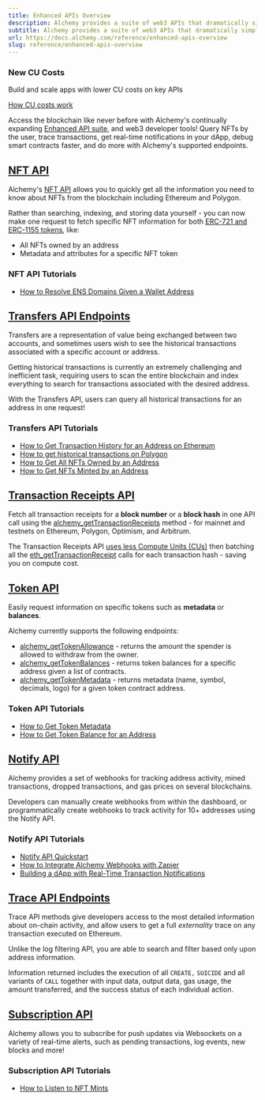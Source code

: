 ```yaml
---
title: Enhanced APIs Overview
description: Alchemy provides a suite of web3 APIs that dramatically simplify and optimize common request patterns to make your life as a developer easier.
subtitle: Alchemy provides a suite of web3 APIs that dramatically simplify and optimize common request patterns to make your life as a developer easier.
url: https://docs.alchemy.com/reference/enhanced-apis-overview
slug: reference/enhanced-apis-overview
---
```


### New CU Costs

Build and scale apps with lower CU costs on key APIs

[How CU costs work](<https://docs.alchemy.com/reference/compute-unit-costs?utm_source=docs\&utm_medium=website\&utm_campaign=build >)

Access the blockchain like never before with Alchemy's continually expanding [Enhanced API suite](https://www.alchemy.com/enhanced-apis), and web3 developer tools! Query NFTs by the user, trace transactions, get real-time notifications in your dApp, debug smart contracts faster, and do more with Alchemy's supported endpoints.

## [NFT API](/reference/nft-api-quickstart)

Alchemy's [NFT API](/reference/nft-api) allows you to quickly get all the information you need to know about NFTs from the blockchain including Ethereum and Polygon.

Rather than searching, indexing, and storing data yourself - you can now make one request to fetch specific NFT information for both [ERC-721 and ERC-1155 tokens](https://www.alchemy.com/blog/comparing-erc-721-to-erc-1155), like:

* All NFTs owned by an address
* Metadata and attributes for a specific NFT token

### NFT API Tutorials

* [How to Resolve ENS Domains Given a Wallet Address](/docs/how-to-resolve-ens-domains-given-a-wallet-address)

## [Transfers API Endpoints](/reference/transfers-api-endpoints)

Transfers are a representation of value being exchanged between two accounts, and sometimes users wish to see the historical transactions associated with a specific account or address.

Getting historical transactions is currently an extremely challenging and inefficient task, requiring users to scan the entire blockchain and index everything to search for transactions associated with the desired address.

With the Transfers API, users can query all historical transactions for an address in one request!

### Transfers API Tutorials

* [How to Get Transaction History for an Address on Ethereum](/docs/how-to-get-transaction-history-for-an-address-on-ethereum)
* [How to get historical transactions on Polygon](https://alchemy.com/blog/how-to-get-historical-transactions-on-polygon)
* [How to Get All NFTs Owned by an Address](/docs/how-to-get-all-nfts-owned-by-an-address)
* [How to Get NFTs Minted by an Address](/docs/how-to-get-nfts-minted-by-an-address)

## [Transaction Receipts API](/reference/transaction-receipts-quickstart)

Fetch all transaction receipts for a **block number** or a **block hash** in one API call using the [alchemy\_getTransactionReceipts](/reference/alchemy-gettransactionreceipts) method - for mainnet and testnets on Ethereum, Polygon, Optimism, and Arbitrum.

The Transaction Receipts API [uses less Compute Units (CUs)](/reference/compute-units) then batching all the [eth\_getTransactionReceipt](/reference/eth-gettransactionreceipt) calls for each transaction hash - saving you on compute cost.

## [Token API](/reference/token-api-quickstart)

Easily request information on specific tokens such as **metadata** or **balances**.

Alchemy currently supports the following endpoints:

* [alchemy\_getTokenAllowance](/reference/alchemy-gettokenallowance) - returns the amount the spender is allowed to withdraw from the owner.
* [alchemy\_getTokenBalances](/reference/alchemy-gettokenbalances) - returns token balances for a specific address given a list of contracts.
* [alchemy\_getTokenMetadata](/reference/alchemy-gettokenmetadata) - returns metadata (name, symbol, decimals, logo) for a given token contract address.

### Token API Tutorials

* [How to Get Token Metadata](/docs/how-to-get-token-metadata)
* [How to Get Token Balance for an Address](/docs/how-to-get-token-balance-for-an-address)

## [Notify API](/reference/notify-api-quickstart)

Alchemy provides a set of webhooks for tracking address activity, mined transactions, dropped transactions, and gas prices on several blockchains.

Developers can manually create webhooks from within the dashboard, or programmatically create webhooks to track activity for 10+ addresses using the Notify API.

### Notify API Tutorials

* [Notify API Quickstart](/reference/notify-api-quickstart)
* [How to Integrate Alchemy Webhooks with Zapier](/docs/how-to-integrate-alchemy-webhooks-with-zapier)
* [Building a dApp with Real-Time Transaction Notifications](/docs/building-a-dapp-with-real-time-transaction-notifications)

## [Trace API Endpoints](/reference/trace-api)

Trace API methods give developers access to the most detailed information about on-chain activity, and allow users to get a full *externality* trace on any transaction executed on Ethereum.

Unlike the log filtering API, you are able to search and filter based only upon address information.

Information returned includes the execution of all `CREATE,` `SUICIDE` and all variants of `CALL` together with input data, output data, gas usage, the amount transferred, and the success status of each individual action.

## [Subscription API](/reference/subscription-api)

Alchemy allows you to subscribe for push updates via Websockets on a variety of real-time alerts, such as pending transactions, log events, new blocks and more!

### Subscription API Tutorials

* [How to Listen to NFT Mints](/docs/how-to-listen-to-nft-mints)
